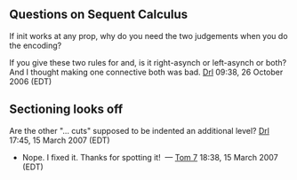 == Questions on Sequent Calculus ==

If init works at any prop, why do you need the two judgements when you do the encoding?

If you give these two rules for and, is it right-asynch or left-asynch or both?  And I thought making one connective  both was bad.
[[User:Drl|Drl]] 09:38, 26 October 2006 (EDT)

== Sectioning looks off ==

Are the other "... cuts" supposed to be indented an additional level? [[User:Drl|Drl]] 17:45, 15 March 2007 (EDT)
* Nope. I fixed it. Thanks for spotting it! &nbsp;&mdash;&nbsp;[[User:Tom7|Tom 7]] 18:38, 15 March 2007 (EDT)